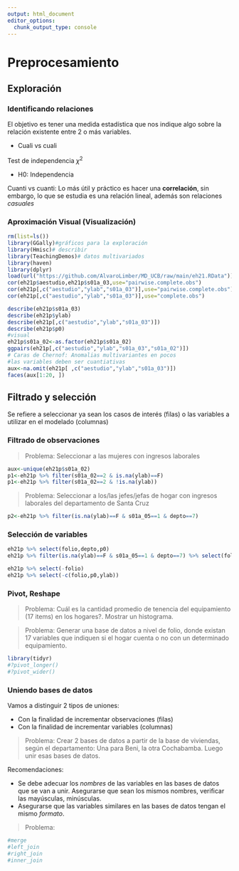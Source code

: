 ```yaml
---
output: html_document
editor_options: 
  chunk_output_type: console
---
```

# Preprocesamiento

## Exploración

### Identificando relaciones

El objetivo es tener una medida estadística que nos indique algo sobre la relación existente entre 2 o más variables.

  - Cuali vs cuali

Test de independencia $\chi^2$

  - H0: Independencia

Cuanti vs cuanti: Lo más útil y práctico es hacer una **correlación**, sin embargo, lo que se estudia es una relación lineal, además son relaciones *casuales*

### Aproximación Visual (Visualización)

```r
rm(list=ls())
library(GGally)#gráficos para la exploración
library(Hmisc)# describir 
library(TeachingDemos)# datos multivariados
library(haven)
library(dplyr)
load(url("https://github.com/AlvaroLimber/MD_UCB/raw/main/eh21.RData"))
cor(eh21p$aestudio,eh21p$s01a_03,use="pairwise.complete.obs")
cor(eh21p[,c("aestudio","ylab","s01a_03")],use="pairwise.complete.obs")
cor(eh21p[,c("aestudio","ylab","s01a_03")],use="complete.obs")

describe(eh21p$s01a_03)
describe(eh21p$ylab)
describe(eh21p[,c("aestudio","ylab","s01a_03")])
describe(eh21p$p0)
#visual
eh21p$s01a_02<-as.factor(eh21p$s01a_02)
ggpairs(eh21p[,c("aestudio","ylab","s01a_03","s01a_02")])
# Caras de Chernof: Anomalias multivariantes en pocos
#las variables deben ser cuantiativas
aux<-na.omit(eh21p[ ,c("aestudio","ylab","s01a_03")])
faces(aux[1:20, ])

```

## Filtrado y selección

Se refiere a seleccionar ya sean los casos de interés (filas) o las variables a utilizar en el modelado (columnas)

### Filtrado de observaciones

> Problema: Seleccionar a las mujeres con ingresos laborales

```r
aux<-unique(eh21p$s01a_02)
p1<-eh21p %>% filter(s01a_02==2 & is.na(ylab)==F)
p1<-eh21p %>% filter(s01a_02==2 & !is.na(ylab))
```

> Problema: Seleccionar a los/las jefes/jefas de hogar con ingresos laborales del departamento de Santa Cruz

```r
p2<-eh21p %>% filter(is.na(ylab)==F & s01a_05==1 & depto==7)
```

### Selección de variables

```r
eh21p %>% select(folio,depto,p0)
eh21p %>% filter(is.na(ylab)==F & s01a_05==1 & depto==7) %>% select(folio,depto,p0)

eh21p %>% select(-folio)
eh21p %>% select(-c(folio,p0,ylab))
```

### Pivot, Reshape

> Problema: Cuál es la cantidad promedio de tenencia del equipamiento (17 items) en los hogares?. Mostrar un histograma.

> Problema: Generar una base de datos a nivel de folio, donde existan 17 variables que indiquen si el hogar cuenta o no con un determinado equipamiento.

```r
library(tidyr)
#?pivot_longer()
#?pivot_wider()
```

### Uniendo bases de datos

Vamos a distinguir 2 tipos de uniones:

  * Con la finalidad de incrementar observaciones (filas)
  * Con la finalidad de incrementar variables (columnas)

> Problema: Crear 2 bases de datos a partir de la base de viviendas, según el departamento: Una para Beni, la otra Cochabamba. Luego unir esas bases de datos.

Recomendaciones:

  * Se debe adecuar los *nombres* de las variables en las bases de datos que se van a unir. Asegurarse que sean los mismos nombres, verificar las mayúsculas, minúsculas.
  * Asegurarse que las variables similares en las bases de datos tengan el mismo *formato*.

> Problema: 

```r
#merge
#left_join
#right_join
#inner_join
```

